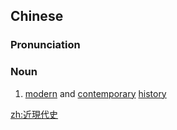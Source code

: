 {{also|近现代史}}
==Chinese==
{{zh-forms|s=近现代史|type=31}}

===Pronunciation===
{{zh-pron
|m=jìnxiàndàishǐ
|c=gan6 jin6 doi6 si2
|cat=n
}}

===Noun===
{{zh-noun}}

# [[modern]] and [[contemporary]] [[history]]

[[zh:近現代史]]